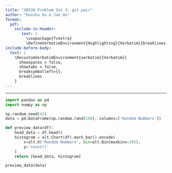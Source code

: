 ```yaml
---
title: "30538 Problem Set 3: git pair"
author: "Duoshu Xu & Jae Hu"
format: 
  pdf:
    include-in-header: 
       text: |
         \usepackage{fvextra}
         \DefineVerbatimEnvironment{Highlighting}{Verbatim}{breaklines,commandchars=\\\{\}}
include-before-body:
  text: |
    \RecustomVerbatimEnvironment{verbatim}{Verbatim}{
      showspaces = false,
      showtabs = false,
      breaksymbolleft={},
      breaklines
    }
---
```

---

```python
import pandas as pd
import numpy as np

np.random.seed(42)
data = pd.DataFrame(np.random.rand(100), columns=['Random Numbers'])

def preview_data(df):
    head_data = df.head()
    histogram = alt.Chart(df).mark_bar().encode(
        x=alt.X('Random Numbers', bin=alt.Bin(maxbins=20)),
        y='count()'
    )
    return [head_data, histogram]

preview_data(data)
```
